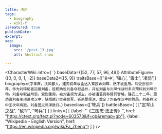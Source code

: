 ```yaml
---
title: 法正
tags:
  - biography
  - wiki-f
isFeatured: true
publishDate:
excerpt:
seo:
  image:
    src: '/post-13.jpg'
    alt: Abstract snow

---
```



<CharacterWiki
  intro={``}
  baseData={[52, 77, 57, 96, 49]}
  AttributeFigure={[0, 0, 0, 1, -2]}
  baseData2={[5, 9]}
  traitsBase={['关中', '镇心', '毒士', '凌弱']}
  biography={`字孝直，扶风郿人。建安初年与孟达入蜀投奔刘璋，然不被重用。后受张松举荐，作为刘璋使者迎接刘备，趁机劝说刘备夺取益州，并在刘备与刘璋作战时多次预料到刘璋行动。刘备夺取益州后，受到重用，被刘备视为谋主，亦被诸葛亮称赞其智略。建安二十二年，更劝说刘备主动进攻汉中，随后献计突袭曹军，斩杀夏侯渊，奠定了刘备在汉中的胜局。刘备称汉中王次年病逝，刘备因之流涕数日。`}
  baseclass={['弩兵']}
  battlesBase={
    [
      ["定军山之战", "敌军", "弩兵"]
    ]
  }
  links={
    [
      {label: "《三国志·法正传》", href: "https://ctext.org/text.pl?node=603573&if=gb&remap=gb"},
      {label: "Wikipedia - English Version", href: "https://en.wikipedia.org/wiki/Fa_Zheng"}
    ]
  }
/>
